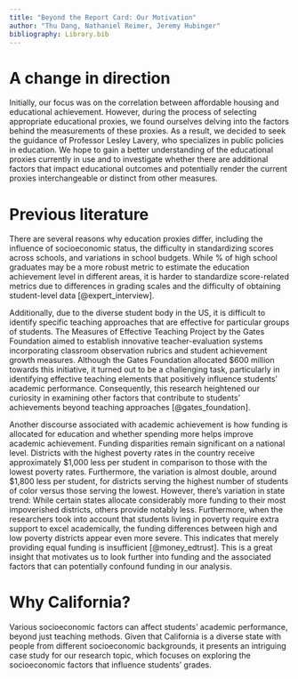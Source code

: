 ```yaml
---
title: "Beyond the Report Card: Our Motivation"
author: "Thu Dang, Nathaniel Reimer, Jeremy Hubinger"
bibliography: Library.bib
---
```


# A change in direction

Initially, our focus was on the correlation between affordable housing and educational achievement. However, during the process of selecting appropriate educational proxies, we found ourselves delving into the factors behind the measurements of these proxies. As a result, we decided to seek the guidance of Professor Lesley Lavery, who specializes in public policies in education. We hope to gain a better understanding of the educational proxies currently in use and to investigate whether there are additional factors that impact educational outcomes and potentially render the current proxies interchangeable or distinct from other measures.

# Previous literature

There are several reasons why education proxies differ, including the influence of socioeconomic status, the difficulty in standardizing scores across schools, and variations in school budgets. While % of high school graduates may be a more robust metric to estimate the education achievement level in different areas, it is harder to standardize score-related metrics due to differences in grading scales and the difficulty of obtaining student-level data [@expert_interview].

Additionally, due to the diverse student body in the US, it is difficult to identify specific teaching approaches that are effective for particular groups of students. The Measures of Effective Teaching Project by the Gates Foundation aimed to establish innovative teacher-evaluation systems incorporating classroom observation rubrics and student achievement growth measures. Although the Gates Foundation allocated \$600 million towards this initiative, it turned out to be a challenging task, particularly in identifying effective teaching elements that positively influence students' academic performance. Consequently, this research heightened our curiosity in examining other factors that contribute to students' achievements beyond teaching approaches [@gates_foundation].

Another discourse associated with academic achievement is how funding is allocated for education and whether spending more helps improve academic achievement. Funding disparities remain significant on a national level. Districts with the highest poverty rates in the country receive approximately \$1,000 less per student in comparison to those with the lowest poverty rates. Furthermore, the variation is almost double, around $1,800 less per student, for districts serving the highest number of students of color versus those serving the lowest. However, there's variation in state trend: While certain states allocate considerably more funding to their most impoverished districts, others provide notably less. Furthermore, when the researchers took into account that students living in poverty require extra support to excel academically, the funding differences between high and low poverty districts appear even more severe. This indicates that merely providing equal funding is insufficient [@money_edtrust]. This is a great insight that motivates us to look further into funding and the associated factors that can potentially confound funding in our analysis.

# Why California?

Various socioeconomic factors can affect students' academic performance, beyond just teaching methods. Given that California is a diverse state with people from different socioeconomic backgrounds, it presents an intriguing case study for our research topic, which focuses on exploring the socioeconomic factors that influence students' grades.
